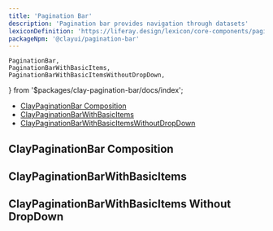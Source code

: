 ```yaml
---
title: 'Pagination Bar'
description: 'Pagination bar provides navigation through datasets'
lexiconDefinition: 'https://liferay.design/lexicon/core-components/pagination/'
packageNpm: '@clayui/pagination-bar'
---
```


	PaginationBar,
	PaginationBarWithBasicItems,
	PaginationBarWithBasicItemsWithoutDropDown,
} from '$packages/clay-pagination-bar/docs/index';

<div class="nav-toc-absolute">
<div class="nav-toc">

-   [ClayPaginationBar Composition](#claypaginationbar-composition)
-   [ClayPaginationBarWithBasicItems](#claypaginationbarwithbasicitems)
-   [ClayPaginationBarWithBasicItemsWithoutDropDown](#claypaginationbarwithbasicitems-without-dropdown)

</div>
</div>

## ClayPaginationBar Composition

<PaginationBar />

## ClayPaginationBarWithBasicItems

<PaginationBarWithBasicItems />

## ClayPaginationBarWithBasicItems Without DropDown

<PaginationBarWithBasicItemsWithoutDropDown />
